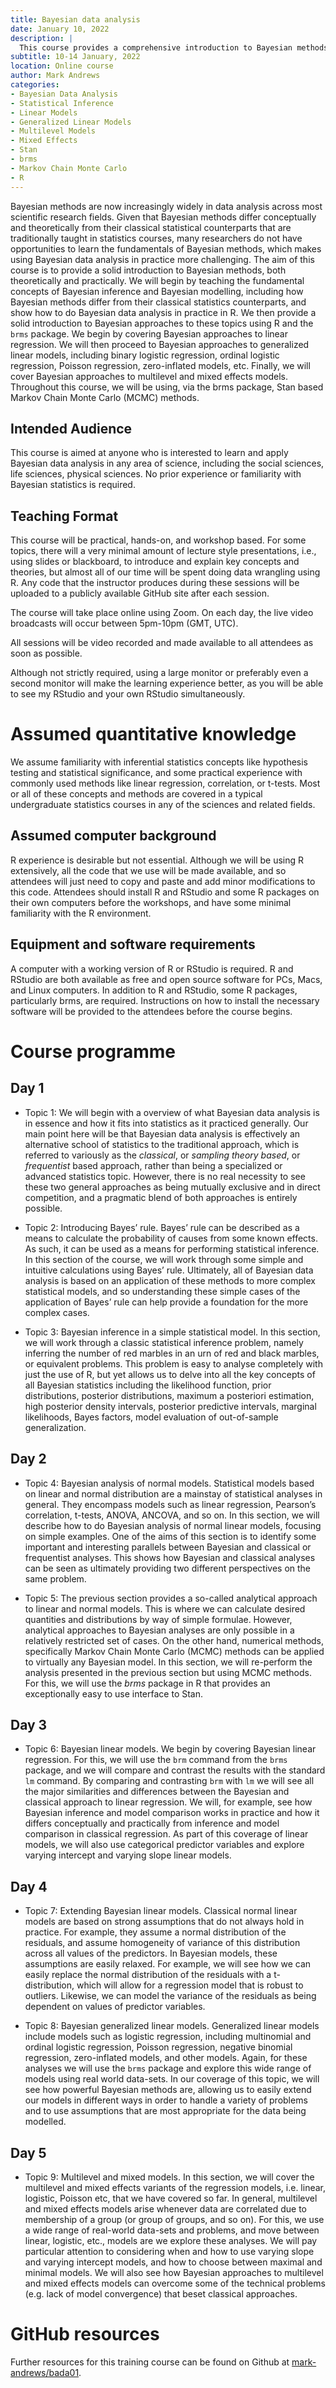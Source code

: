 ```yaml
---
title: Bayesian data analysis
date: January 10, 2022
description: |
  This course provides a comprehensive introduction to Bayesian methods, both theoretically and practically. It covers the fundamental concepts of Bayesian inference and modelling, and practical application in R using the `brms` package. Topics include Bayesian approaches to linear regression, generalized linear models, and multilevel and mixed effects models.
subtitle: 10-14 January, 2022
location: Online course
author: Mark Andrews
categories:
- Bayesian Data Analysis
- Statistical Inference
- Linear Models
- Generalized Linear Models
- Multilevel Models
- Mixed Effects
- Stan
- brms
- Markov Chain Monte Carlo
- R
---
```


Bayesian methods are now increasingly widely in data analysis across most
scientific research fields.  Given that Bayesian methods differ conceptually
and theoretically from their classical statistical counterparts that are
traditionally taught in statistics courses, many researchers do not have
opportunities to learn the fundamentals of Bayesian methods, which makes using
Bayesian data analysis in practice more challenging.  The aim of this course is
to provide a solid introduction to Bayesian methods, both theoretically and
practically.  We will begin by teaching the fundamental concepts of Bayesian
inference and Bayesian modelling, including how Bayesian methods differ from
their classical statistics counterparts, and show how to do Bayesian data
analysis in practice in R.  We then provide a solid introduction to Bayesian
approaches to these topics using R and the `brms` package.  We begin by
covering Bayesian approaches to linear regression.  We will then proceed to
Bayesian approaches to generalized linear models, including binary logistic
regression, ordinal logistic regression, Poisson regression, zero-inflated
models, etc.  Finally, we will cover Bayesian approaches to multilevel and
mixed effects models.  Throughout this course, we will be using, via the brms
package, Stan based Markov Chain Monte Carlo (MCMC) methods.

## Intended Audience

This course is aimed at anyone who is interested to learn and apply Bayesian
data analysis in any area of science, including the social sciences, life
sciences, physical sciences. No prior experience or familiarity with Bayesian
statistics is required.

## Teaching Format

This course will be practical, hands-on, and workshop based. For some topics, there will a very minimal amount of lecture style presentations, i.e., using slides or blackboard, to introduce and explain key concepts and theories, but almost all of our time will be spent doing data wrangling using R. Any code that the instructor produces during these sessions will be uploaded to a publicly available GitHub site after each session.

The course will take place online using Zoom. On each day, the live video broadcasts will occur between 5pm-10pm (GMT, UTC).

All sessions will be video recorded and made available to all attendees as soon as possible.
  
Although not strictly required, using a large monitor or preferably even a second monitor will make the learning experience better, as you will be able to see my RStudio and your own RStudio simultaneously. 

# Assumed quantitative knowledge

We assume familiarity with inferential statistics concepts like hypothesis testing and statistical significance, and some practical experience with commonly used methods like linear regression, correlation, or t-tests. Most or all of these concepts and methods are covered in a typical undergraduate statistics courses in any of the sciences and related fields.

## Assumed computer background

R experience is desirable but not essential. Although we will be using R extensively, all the code that we use will be made available, and so attendees will just need to copy and paste and add minor modifications to this code. Attendees should install R and RStudio and some R packages on their own computers before the workshops, and have some minimal familiarity with the R environment.

## Equipment and software requirements

A computer with a working version of R or RStudio is required. R and RStudio are both available as free and open source software for PCs, Macs, and Linux computers. In addition to R and RStudio, some R packages, particularly brms, are required. Instructions on how to install the necessary software will be provided to the attendees before the course begins. 

# Course programme

## Day 1

* Topic 1: We will begin with a overview of what Bayesian data analysis is in essence and how it fits into statistics as it practiced generally. Our main point here will be that Bayesian data analysis is effectively an alternative school of statistics to the traditional approach, which is referred to variously as the *classical*, or *sampling theory based*, or *frequentist* based approach, rather than being a specialized or advanced statistics topic. However, there is no real necessity to see these two general approaches as being mutually exclusive and in direct competition, and a pragmatic blend of both approaches is entirely possible.

* Topic 2: Introducing Bayes' rule. Bayes' rule can be described as a means to calculate the probability of causes from some known effects. As such, it can be used as a means for performing statistical inference. In this section of the course, we will work through some simple and intuitive calculations using Bayes' rule. Ultimately, all of Bayesian data analysis is based on an application of these methods to more complex statistical models, and so understanding these simple cases of the application of Bayes' rule can help provide a foundation for the more complex cases.

* Topic 3: Bayesian inference in a simple statistical model. In this section, we will work through a classic statistical inference problem, namely inferring the number of red marbles in an urn of red and black marbles, or equivalent problems. This problem is easy to analyse completely with just the use of R, but yet allows us to delve into all the key concepts of all Bayesian statistics including the likelihood function, prior distributions, posterior distributions, maximum a posteriori estimation, high posterior density intervals, posterior predictive intervals, marginal likelihoods, Bayes factors, model evaluation of out-of-sample generalization.


## Day 2

* Topic 4: Bayesian analysis of normal models. Statistical models based on linear and normal distribution are a mainstay of statistical analyses in general. They encompass models such as linear regression, Pearson's correlation, t-tests, ANOVA, ANCOVA, and so on. In this section, we will describe how to do Bayesian analysis of normal linear models, focusing on simple examples. One of the aims of this section is to identify some important and interesting parallels between Bayesian and classical or frequentist analyses. This shows how Bayesian and classical analyses can be seen as ultimately providing two different perspectives on the same problem.

* Topic 5: The previous section provides a so-called analytical approach to linear and normal models. This is where we can calculate desired quantities and distributions by way of simple formulae. However, analytical approaches to Bayesian analyses are only possible in a relatively restricted set of cases. On the other hand, numerical methods, specifically Markov Chain Monte Carlo (MCMC) methods can be applied to virtually any Bayesian model. In this section, we will re-perform the analysis presented in the previous section but using MCMC methods. For this, we will use the *brms* package in R that provides an exceptionally easy to use interface to Stan.


## Day 3

* <p>Topic 6: Bayesian linear models. We begin by covering Bayesian linear regression. For this, we will use the `brm` command from the `brms` package, and we will compare and contrast the results with the standard `lm` command.
By comparing and contrasting `brm` with `lm` we will see all the major similarities and differences between the Bayesian and classical approach to linear regression.
We will, for example, see how Bayesian inference and model comparison works in practice and how it differs conceptually and practically from inference and model comparison in classical regression.
As part of this coverage of linear models, we will also use categorical predictor variables and explore varying intercept and varying slope linear models.</p>

## Day 4

* Topic 7: Extending Bayesian linear models. Classical normal linear models are based on strong assumptions that do not always hold in practice.
For example, they assume a normal distribution of the residuals, and assume homogeneity of variance of this distribution across all values of the predictors.
In Bayesian models, these assumptions are easily relaxed.
For example, we will see how we can easily replace the normal distribution of the residuals with a t-distribution, which will allow for a regression model that is robust to outliers.
Likewise, we can model the variance of the residuals as being dependent on values of predictor variables.


* Topic 8: Bayesian generalized linear models. Generalized linear models include models such as logistic regression, including multinomial and ordinal logistic regression, Poisson regression, negative binomial regression, zero-inflated models, and other models. Again, for these analyses we will use the `brms` package and explore this wide range of models using real world data-sets. In our coverage of this topic, we will see how powerful Bayesian methods are, allowing us to easily extend our models in different ways in order to handle a variety of problems and to use assumptions that are most appropriate for the data being modelled.

## Day 5

* <p>Topic 9: Multilevel and mixed models. In this section, we will cover the multilevel and mixed effects variants of the regression models, i.e. linear, logistic, Poisson etc, that we have covered so far. In general, multilevel and mixed effects models arise whenever data are correlated due to membership of a group (or group of groups, and so on).
For this, we use a wide range of real-world data-sets and problems, and move between linear, logistic, etc., models are we explore these analyses. We will pay particular attention to considering when and how to use varying slope and varying intercept models, and how to choose between maximal and minimal models. We will also see how Bayesian approaches to multilevel and mixed effects models can overcome some of the technical problems (e.g. lack of model convergence) that beset classical approaches.</p>



# GitHub resources

Further resources for this training course can be found on Github at [mark-andrews/bada01](https://github.com/mark-andrews/bada01).
